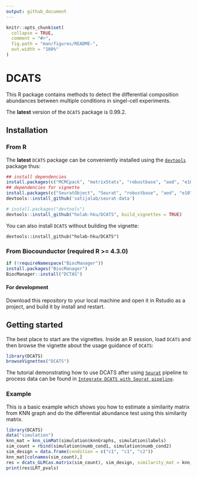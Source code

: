 ```yaml
---
output: github_document
---
```


<!-- README.md is generated from README.Rmd. Please edit that file -->

```r
knitr::opts_chunk$set(
  collapse = TRUE,
  comment = "#>",
  fig.path = "man/figures/README-",
  out.width = "100%"
)
```

# DCATS

<!-- badges: start -->
<!-- badges: end -->

This R package contains methods to detect the differential composition
abundances between multiple conditions in singel-cell experiments.

The **latest** version of the `DCATS` package is 0.99.2.

## Installation

### From R

The **latest** `DCATS` package can be conveniently installed using the
[`devtools`](https://www.rstudio.com/products/rpackages/devtools/)
package thus:

```r
## install dependencies
install.packages(c("MCMCpack", "matrixStats", "robustbase", "aod", "e1071"))
## dependencies for vignette
install.packages(c("SeuratObject", "Seurat", "robustbase", "aod", "e1071"))
devtools::install_github('satijalab/seurat-data')
```

``` r
# install.packages("devtools")
devtools::install_github("holab-hku/DCATS", build_vignettes = TRUE)
```

You can also install `DCATS` without building the vignette:

```
devtools::install_github("holab-hku/DCATS")
```

### From Biocounductor (required R >= 4.3.0)

```r
if (!requireNamespace("BiocManager"))
install.packages("BiocManager")
BiocManager::install("DCTAS")
```


#### For development

Download this repository to your local machine and open it in Rstudio as
a project, and build it by install and restart.

## Getting started

The best place to start are the vignettes. Inside an R session,
load `DCATS` and then browse the vignette about the usage guidance of `DCATS`:

``` r
library(DCATS)
browseVignettes("DCATS")
```

The tutorial demonstrating how to use DCATS after using [`Seurat`](https://satijalab.org/seurat/index.html) pipeline to process data can be found in [`Integrate DCATS with Seurat pipeline`](https://htmlpreview.github.io/?https://github.com/linxy29/DCATS_anlysis/blob/master/vignette/Integrate_with_seurat.html).

### Example

This is a basic example which shows you how to estimate a similarity matrix from KNN graph and do the differential abundance test using this similarity matrix.

```r
library(DCATS)
data("simulation")
knn_mat = knn_simMat(simulation$knnGraphs, simulation$labels)
sim_count = rbind(simulation$numb_cond1, simulation$numb_cond2)
sim_design = data.frame(condition = c("c1", "c1", "c2"))
knn_mat[colnames(sim_count),]
res = dcats_GLM(as.matrix(sim_count), sim_design, similarity_mat = knn_mat)
print(res$LRT_pvals)
```



